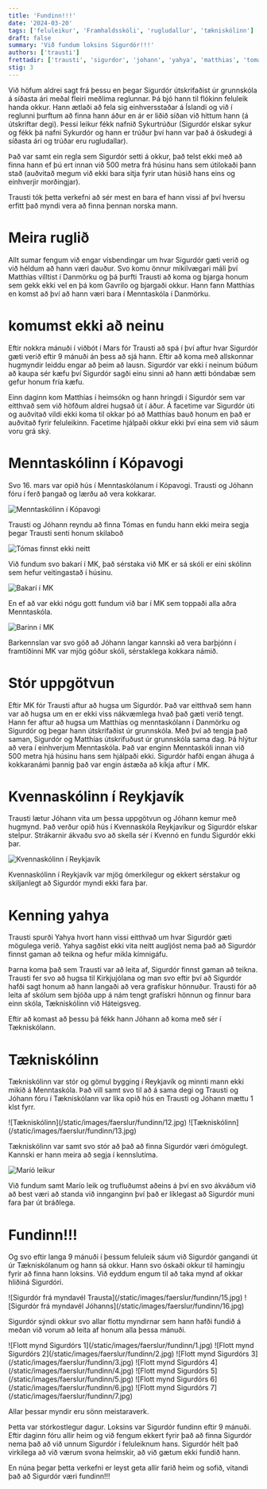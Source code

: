 ```yaml
---
title: 'Fundinn!!!'
date: '2024-03-20'
tags: ['feluleikur', 'Framhaldsskóli', 'rugludallur', 'tækniskólinn']
draft: false
summary: 'Við fundum loksins Sigurdór!!!'
authors: ['trausti']
frettadir: ['trausti', 'sigurdor', 'johann', 'yahya', 'matthias', 'tomas']
stig: 3
---
```



Við höfum aldrei sagt frá þessu en þegar Sigurdór útskrifaðist úr grunnskóla á síðasta ári meðal fleiri meðlima reglunnar.
Þá bjó hann til flókinn feluleik handa okkur. Hann ætlaði að fela sig einhversstaðar á Íslandi og við í reglunni þurftum að finna hann 
áður en ár er liðið síðan við hittum hann (á útskriftar degi).
Þessi leikur fékk nafnið Sykurtrúður (Sigurdór elskar sykur og fékk þá nafni Sykurdór og hann 
er trúður því hann var það á öskudegi á síðasta ári og trúðar eru rugludallar).


Það var samt ein regla sem Sigurdór setti á okkur, það telst ekki með að finna hann ef þú ert innan við 500 metra frá húsinu hans
sem útilokaði þann stað (auðvitað megum við ekki bara sitja fyrir utan húsið hans eins og einhverjir morðingjar).


Trausti tók þetta verkefni að sér mest en bara ef hann vissi af því hversu erfitt það myndi vera að finna þennan norska mann.


<TOCInline toc={props.toc} asDisclosure />


# Meira ruglið


Allt sumar fengum við engar vísbendingar um hvar Sigurdór gæti verið og við héldum að hann væri dauður.
Svo komu önnur mikilvægari máli því Matthías villtist í Danmörku og þá þurfti Trausti að koma og bjarga honum
sem gekk ekki vel en þá kom Gavrilo og bjargaði okkur. Hann fann Matthías en komst að því að hann væri bara í Menntaskóla í Danmörku.


# komumst ekki að neinu


Eftir nokkra mánuði í viðbót í Mars fór Trausti að spá í því aftur hvar Sigurdór gæti verið eftir 9 mánuði án þess að sjá hann. 
Eftir að koma með allskonnar hugmyndir leiddu engar að þeim að lausn. Sigurdór var ekki í neinum búðum að kaupa sér kæfu 
því Sigurdór sagði einu sinni að hann ætti bóndabæ sem gefur honum fría kæfu. 


Einn daginn kom Matthías í heimsókn og hann hringdi í Sigurdór sem var eitthvað sem við höfðum aldrei hugsað út í áður.
Á facetime var Sigurdór úti og auðvitað vildi ekki koma til okkar þó að Matthías bauð honum en það er auðvitað fyrir feluleikinn.
Facetime hjálpaði okkur ekki því eina sem við sáum voru grá ský.


# Menntaskólinn í Kópavogi


Svo 16. mars var opið hús í Menntaskólanum í Kópavogi. Trausti og Jóhann fóru í ferð þangað og lærðu að vera kokkarar.


![Menntaskólinn í Kópavogi](/static/images/faerslur/fundinn/8.jpg)


Trausti og Jóhann reyndu að finna Tómas en fundu hann ekki meira segja þegar Trausti senti honum skilaboð


![Tómas finnst ekki neitt](/static/images/faerslur/fundinn/9.jpg)


Við fundum svo bakarí í MK, það sérstaka við MK er sá skóli er eini skólinn sem hefur veitingastað í húsinu.


![Bakarí í MK](/static/images/faerslur/fundinn/10.jpg)


En ef að var ekki nógu gott fundum við bar í MK sem toppaði alla aðra Menntaskóla. 


![Barinn í MK](/static/images/faerslur/fundinn/11.jpg)


Barkennslan var svo góð að Jóhann langar kannski að vera barþjónn í framtíðinni
MK var mjög góður skóli, sérstaklega kokkara námið.


# Stór uppgötvun


Eftir MK fór Trausti aftur að hugsa um Sigurdór. Það var eitthvað sem hann var að hugsa um en er ekki viss nákvæmlega hvað það gæti 
verið tengt. Hann fer aftur að hugsa um Matthías og menntaskólann í Danmörku og Sigurdór og þegar hann útskrifaðist úr grunnskóla.
Með því að tengja það saman, Sigurdór og Matthías útskrifuðust úr grunnskóla sama dag.
Þá hlýtur að vera í einhverjum Menntaskóla. Það var enginn Menntaskóli innan við 500 metra hjá húsinu hans sem hjálpaði ekki.
Sigurdór hafði engan áhuga á kokkaranámi þannig það var engin ástæða að kíkja aftur í MK.


# Kvennaskólinn í Reykjavík


Trausti lætur Jóhann vita um þessa uppgötvun og Jóhann kemur með hugmynd. Það verður opið hús í Kvennaskóla Reykjavíkur og 
Sigurdór elskar stelpur.
Strákarnir ákvaðu svo að skella sér í Kvennó en fundu Sigurdór ekki þar. 


![Kvennaskólinn í Reykjavík](/static/images/faerslur/fundinn/17.jpg)


Kvennaskólinn í Reykjavík var mjög ómerkilegur og ekkert sérstakur
og skiljanlegt að Sigurdór myndi ekki fara þar.


# Kenning yahya


Trausti spurði Yahya hvort hann vissi eitthvað um hvar Sigurdór gæti mögulega verið.
Yahya sagðist ekki vita neitt augljóst nema það að Sigurdór finnst gaman að teikna og hefur mikla kímnigáfu.


Þarna koma það sem Trausti var að leita af, Sigurdór finnst gaman að teikna. 
Trausti fer svo að hugsa til Kirkjujólana og man svo eftir því að Sigurdór hafði sagt honum að hann langaði að vera grafískur hönnuður.
Trausti fór að leita af skólum sem bjóða upp á nám tengt grafískri hönnun og finnur bara einn skóla, Tækniskólinn við Háteigsveg.


Eftir að komast að þessu þá fékk hann Jóhann að koma með sér í Tækniskólann.


# Tækniskólinn


Tækniskólinn var stór og gömul bygging í Reykjavík og minnti mann ekki mikið á Menntaskóla.
Það vill samt svo til að á sama degi og Trausti og Jóhann fóru í Tækniskólann var líka opið hús
en Trausti og Jóhann mættu 1 klst fyrr.


<Grid>
  <GridItem>![Tækniskólinn](/static/images/faerslur/fundinn/12.jpg)</GridItem>
  <GridItem>![Tækniskólinn](/static/images/faerslur/fundinn/13.jpg)</GridItem>
</Grid>


Tækniskólinn var samt svo stór að það að finna Sigurdór væri ómögulegt.
Kannski er hann meira að segja í kennslutíma.


![Maríó leikur](/static/images/faerslur/fundinn/14.jpg)


Við fundum samt Marío leik og trufluðumst aðeins á því en svo ákváðum við að best væri að standa við innganginn
því það er líklegast að Sigurdór muni fara þar út bráðlega.


# Fundinn!!!


Og svo eftir langa 9 mánuði í þessum feluleik sáum við Sigurdór gangandi út úr Tækniskólanum og 
hann sá okkur. Hann svo óskaði okkur til hamingju fyrir að finna hann loksins.
Við eyddum engum til að taka mynd af okkar hliðiná Sigurdóri.


<Grid>
  <GridItem>![Sigurdór frá myndavél Trausta](/static/images/faerslur/fundinn/15.jpg)</GridItem>
  <GridItem>![Sigurdór frá myndavél Jóhanns](/static/images/faerslur/fundinn/16.jpg)</GridItem>
</Grid>


Sigurdór sýndi okkur svo allar flottu myndirnar sem hann hafði fundið á meðan við vorum að leita af honum 
alla þessa mánuði.


<Grid>
  <GridItem>![Flott mynd Sigurdórs 1](/static/images/faerslur/fundinn/1.jpg)</GridItem>
  <GridItem>![Flott mynd Sigurdórs 2](/static/images/faerslur/fundinn/2.jpg)</GridItem>
  <GridItem>![Flott mynd Sigurdórs 3](/static/images/faerslur/fundinn/3.jpg)</GridItem>
  <GridItem>![Flott mynd Sigurdórs 4](/static/images/faerslur/fundinn/4.jpg)</GridItem>
  <GridItem>![Flott mynd Sigurdórs 5](/static/images/faerslur/fundinn/5.jpg)</GridItem>
  <GridItem>![Flott mynd Sigurdórs 6](/static/images/faerslur/fundinn/6.jpg)</GridItem>
  <GridItem>![Flott mynd Sigurdórs 7](/static/images/faerslur/fundinn/7.jpg)</GridItem>
</Grid>


Allar þessar myndir eru sönn meistaraverk.


Þetta var stórkostlegur dagur. Loksins var Sigurdór fundinn eftir 9 mánuði.
Eftir daginn fóru allir heim og við fengum ekkert fyrir það að finna Sigurdór nema það að við unnum Sigurdór í feluleiknum hans. 
Sigurdór hélt það virkilega að við værum svona heimskir, að við gætum ekki fundið hann.


En núna þegar þetta verkefni er leyst geta allir farið heim og sofið, vitandi það að Sigurdór væri fundinn!!!
